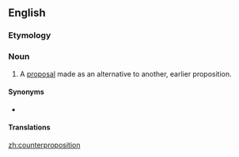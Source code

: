 ==English==

===Etymology===
{{prefix|counter|proposition|lang=en}}

===Noun===
{{en-noun}}

# A [[proposal]] made as an alternative to another, earlier proposition.

====Synonyms====
* {{l|en|counterproposal}}

====Translations====
{{trans-see|counterproposal}}

[[zh:counterproposition]]